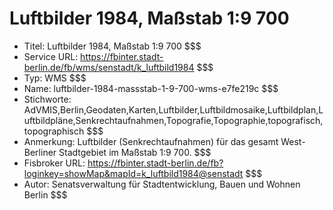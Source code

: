 # Luftbilder 1984, Maßstab 1:9 700
- Titel: Luftbilder 1984, Maßstab 1:9 700 $$$
- Service URL: https://fbinter.stadt-berlin.de/fb/wms/senstadt/k_luftbild1984 $$$
- Typ: WMS $$$
- Name: luftbilder-1984-massstab-1-9-700-wms-e7fe219c $$$
- Stichworte: AdVMIS,Berlin,Geodaten,Karten,Luftbilder,Luftbildmosaike,Luftbildplan,Luftbildpläne,Senkrechtaufnahmen,Topografie,Topographie,topografisch,topographisch $$$
- Anmerkung: Luftbilder (Senkrechtaufnahmen) für das gesamt West-Berliner Stadtgebiet im Maßstab 1:9 700. $$$
- Fisbroker URL: https://fbinter.stadt-berlin.de/fb?loginkey=showMap&mapId=k_luftbild1984@senstadt $$$
- Autor: Senatsverwaltung für Stadtentwicklung, Bauen und Wohnen Berlin $$$
